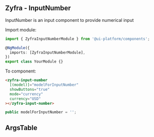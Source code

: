 
## Zyfra - InputNumber

<Subtitle>InputNumber is an input component to provide numerical input</Subtitle>

Import module:

```typescript
import { ZyfraInputNumberModule } from '@ui-platform/components';

@NgModule({
  imports: [ZyfraInputNumberModule],
})
export class YourModule {}
```

To component:

```html
<zyfra-input-number
  [(model)]="modelForInputNumber"
  showButtons="true"
  mode="currency"
  currency="USD"
></zyfra-input-number>
```

```typescript
public modelForInputNumber = '';
```

## ArgsTable

<ArgsTable of={ZyfraInputNumberComponent} />
